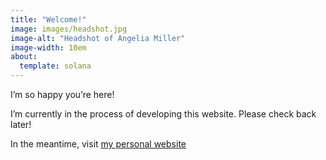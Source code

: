 ```yaml
---
title: "Welcome!"
image: images/headshot.jpg
image-alt: "Headshot of Angelia Miller"
image-width: 10em
about: 
  template: solana
---
```


I'm so happy you're here!

I'm currently in the process of developing this website. Please check back later! 

In the meantime, visit [my personal website](https://angeliamiller.github.io)
